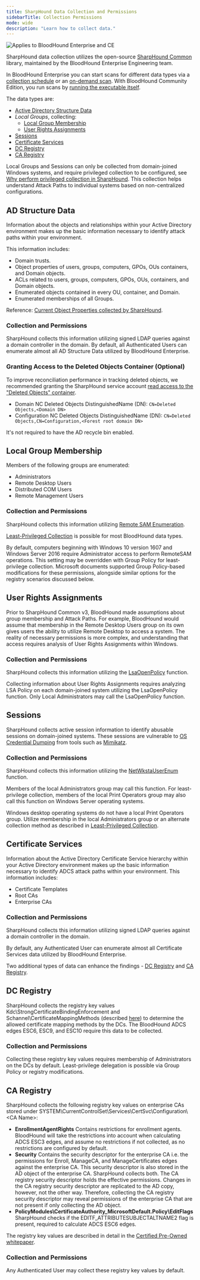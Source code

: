 ```yaml
---
title: SharpHound Data Collection and Permissions
sidebarTitle: Collection Permissions
mode: wide
description: "Learn how to collect data."
---
```


<img noZoom src="/assets/enterprise-AND-community-edition-pill-tag.svg" alt="Applies to BloodHound Enterprise and CE"/>

SharpHound data collection utilizes the open-source [SharpHound Common](https://github.com/SpecterOps/SharpHoundCommon) library, maintained by the BloodHound Enterprise Engineering team.

In BloodHound Enterprise you can start scans for different data types via a [collection schedule](https://github.com/SpecterOps/bloodhound-docs/blob/main//collect-data/enterprise-collection/collection-schedule) or an [on-demand scan](https://github.com/SpecterOps/bloodhound-docs/blob/main//collect-data/enterprise-collection/on-demand-scan).
With BloodHound Community Edition, you run scans by [running the executable itself](https://github.com/SpecterOps/bloodhound-docs/blob/main//collect-data/ce-collection/sharphound).

The data types are:

* [Active Directory Structure Data](https://github.com/SpecterOps/bloodhound-docs/blob/main//collect-data/permissions#ad-structure-data)
* _Local Groups_, collecting:
    * [Local Group Membership](https://github.com/SpecterOps/bloodhound-docs/blob/main//collect-data/permissions#local-group-membership)
    * [User Rights Assignments](https://github.com/SpecterOps/bloodhound-docs/blob/main//collect-data/permissions#user-rights-assignments)
* [Sessions](https://github.com/SpecterOps/bloodhound-docs/blob/main//collect-data/permissions#sessions)
* [Certificate Services](https://github.com/SpecterOps/bloodhound-docs/blob/main//collect-data/permissions#certificate-services)
* [DC Registry](https://github.com/SpecterOps/bloodhound-docs/blob/main//collect-data/permissions#dc-registry)
* [CA Registry](https://github.com/SpecterOps/bloodhound-docs/blob/main//collect-data/permissions#ca-registry)

Local Groups and Sessions can only be collected from domain-joined Windows systems, and require privileged collection to be configured, see [Why perform privileged collection in SharpHound](https://github.com/SpecterOps/bloodhound-docs/blob/main//collect-data/enterprise-collection/privileged-collection). This collection helps understand Attack Paths to individual systems based on non-centralized configurations.

## AD Structure Data

Information about the objects and relationships within your Active Directory environment makes up the basic information necessary to identify attack paths within your environment.

This information includes:

* Domain trusts.
* Object properties of users, groups, computers, GPOs, OUs containers, and Domain objects.
* ACLs related to users, groups, computers, GPOs, OUs, containers, and Domain objects.
* Enumerated objects contained in every OU, container, and Domain.
* Enumerated memberships of all Groups.

Reference: [Current Object Properties collected by SharpHound](https://github.com/SpecterOps/SharpHoundCommon/blob/68a68c6eab5375b46f975274b16ff1acdc35dc48/src/CommonLib/LdapQueries/CommonProperties.cs).

### Collection and Permissions

SharpHound collects this information utilizing signed LDAP queries against a domain controller in the domain. By default, all Authenticated Users can enumerate almost all AD Structure Data utilized by BloodHound Enterprise.

### Granting Access to the Deleted Objects Container (Optional)

To improve reconciliation performance in tracking deleted objects, we recommended granting the SharpHound service account [read access to the "Deleted Objects" container](https://learn.microsoft.com/en-us/troubleshoot/windows-server/identity/non-administrators-view-deleted-object-container).

* Domain NC Deleted Objects DistinguishedName (DN): `CN=Deleted Objects,<Domain DN>`
* Configuration NC Deleted Objects DistinguishedName (DN): `CN=Deleted Objects,CN=Configuration,<Forest root domain DN>`

It's not required to have the AD recycle bin enabled.

## Local Group Membership

Members of the following groups are enumerated:

* Administrators
* Remote Desktop Users
* Distributed COM Users
* Remote Management Users

### Collection and Permissions

SharpHound collects this information utilizing [Remote SAM Enumeration](https://learn.microsoft.com/en-us/windows/security/threat-protection/security-policy-settings/network-access-restrict-clients-allowed-to-make-remote-sam-calls).

<Note>[Least-Privileged Collection](https://github.com/SpecterOps/bloodhound-docs/blob/main//collect-data/enterprise-collection/least-privileged-collection) is possible for most BloodHound data types.</Note>

By default, computers beginning with Windows 10 version 1607 and Windows Server 2016 require Administrator access to perform RemoteSAM operations. This setting may be overridden with Group Policy for least-privilege collection. Microsoft documents supported Group Policy-based modifications for these permissions, alongside similar options for the registry scenarios discussed below.

## User Rights Assignments

Prior to SharpHound Common v3, BloodHound made assumptions about group membership and Attack Paths. For example, BloodHound would assume that membership in the Remote Desktop Users group on its own gives users the ability to utilize Remote Desktop to access a system. The reality of necessary permissions is more complex, and understanding that access requires analysis of User Rights Assignments within Windows.

### Collection and Permissions

SharpHound collects this information utilizing the [LsaOpenPolicy](https://learn.microsoft.com/en-us/windows/win32/api/ntsecapi/nf-ntsecapi-lsaopenpolicy) function.

Collecting information about User Rights Assignments requires analyzing LSA Policy on each domain-joined system utilizing the LsaOpenPolicy function. Only Local Administrators may call the LsaOpenPolicy function.

## Sessions

SharpHound collects active session information to identify abusable sessions on domain-joined systems. These sessions are vulnerable to [OS Credential Dumping](https://attack.mitre.org/techniques/T1003/001/) from tools such as [Mimikatz](https://github.com/ParrotSec/mimikatz).

### Collection and Permissions

SharpHound collects this information utilizing the [NetWkstaUserEnum](https://learn.microsoft.com/en-us/windows/win32/api/lmwksta/nf-lmwksta-netwkstauserenum) function.

Members of the local Administrators group may call this function. For least-privilege collection, members of the local Print Operators group may also call this function on Windows Server operating systems.

<Note> Windows desktop operating systems do not have a local Print Operators group. Utilize membership in the local Administrators group or an alternate collection method as described in [Least-Privileged Collection](https://github.com/SpecterOps/bloodhound-docs/blob/main//collect-data/enterprise-collection/least-privileged-collection#sessions).</Note>

## Certificate Services

Information about the Active Directory Certificate Service hierarchy within your Active Directory environment makes up the basic information necessary to identify ADCS attack paths within your environment. This information includes:

* Certificate Templates
* Root CAs
* Enterprise CAs

### Collection and Permissions

SharpHound collects this information utilizing signed LDAP queries against a domain controller in the domain.

By default, any Authenticated User can enumerate almost all Certificate Services data utilized by BloodHound Enterprise.

Two additional types of data can enhance the findings - [DC Registry](https://github.com/SpecterOps/bloodhound-docs/blob/main//collect-data/permissions#dc-registry) and [CA Registry](https://github.com/SpecterOps/bloodhound-docs/blob/main//collect-data/permissions#ca-registry).

## DC Registry

SharpHound collects the registry key values Kdc\\StrongCertificateBindingEnforcement and Schannel\\CertificateMappingMethods (described [here](https://support.microsoft.com/en-us/topic/kb5014754-certificate-based-authentication-changes-on-windows-domain-controllers-ad2c23b0-15d8-4340-a468-4d4f3b188f16)) to determine the allowed certificate mapping methods by the DCs. The BloodHound ADCS edges ESC6, ESC9, and ESC10 require this data to be collected.

### Collection and Permissions

Collecting these registry key values requires membership of Administrators on the DCs by default. Least-privilege delegation is possible via Group Policy or registry modifications.

## CA Registry

SharpHound collects the following registry key values on enterprise CAs stored under SYSTEM\\CurrentControlSet\\Services\\CertSvc\\Configuration\\&lt;CA Name&gt;:

* **EnrollmentAgentRights**
    Contains restrictions for enrollment agents. BloodHound will take the restrictions into account when calculating ADCS ESC3 edges, and assume no restrictions if not collected, as no restrictions are configured by default.
* **Security**
    Contains the security descriptor for the enterprise CA i.e. the permissions for Enroll, ManageCA, and ManageCertificates edges against the enterprise CA. This security descriptor is also stored in the AD object of the enterprise CA. SharpHound collects both. The CA registry security descriptor holds the effective permissions. Changes in the CA registry security descriptor are replicated to the AD copy, however, not the other way. Therefore, collecting the CA registry security descriptor may reveal permissions of the enterprise CA that are not present if only collecting the AD object.
* **PolicyModules\\CertificateAuthority_MicrosoftDefault.Policy\\EditFlags**
    SharpHound checks if the EDITF_ATTRIBUTESUBJECTALTNAME2 flag is present, required to calculate ADCS ESC6 edges.

The registry key values are described in detail in the [Certified Pre-Owned whitepaper](https://specterops.io/wp-content/uploads/sites/3/2022/06/Certified_Pre-Owned.pdf).

### Collection and Permissions

Any Authenticated User may collect these registry key values by default.

